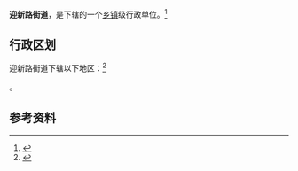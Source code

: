 {{中国乡级行政区|15/01/02/007/000}}

'''迎新路街道'''，是{{PRC admin/fullname|15/01/02/007/000|3}}下辖的一个[[乡镇|乡镇]]级行政单位。<ref>{{PRC admin/ref sgc|{{PRC admin/parent|15/01/02/007/000}}}}</ref>

== 行政区划 ==

迎新路街道下辖以下地区：<ref>{{PRC admin/ref sgc|15/01/02/007/000}}</ref>

{{PRC admin/children|15/01/02/007/000}}。

== 参考资料 ==

{{reflist}}

{{行政区划小作品}}
{{PRC admin/navcat|15/01/02/007/000}}
